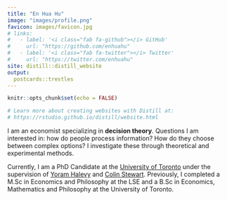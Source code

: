 ```yaml
---
title: "En Hua Hu"
image: "images/profile.png"
favicon: images/favicon.jpg
# links:
#   - label: '<i class="fab fa-github"></i> GitHub'
#     url: "https://github.com/enhuahu"
#   - label: '<i class="fab fa-twitter"></i> Twitter'
#     url: "https://twitter.com/enhuahu"
site: distill::distill_website
output:
  postcards::trestles
---
```


```r
knitr::opts_chunk$set(echo = FALSE)

# Learn more about creating websites with Distill at:
# https://rstudio.github.io/distill/website.html

```

I am an economist specializing in **decision theory**. Questions I am interested in: how do people process information? How do they choose between complex options? I investigate these through theoretical and experimental methods. 

Currently, I am a PhD Candidate at the  [University of Toronto](https://www.economics.utoronto.ca/index.php/index/index) under the supervision of [Yoram Halevy](https://yoram-halevy.faculty.economics.utoronto.ca/) and [Colin Stewart](http://individual.utoronto.ca/colinstewart/). Previously, I completed a M.Sc in Economics and Philosophy at the LSE and a B.Sc in Economics, Mathematics and Philosophy at the University of Toronto.


